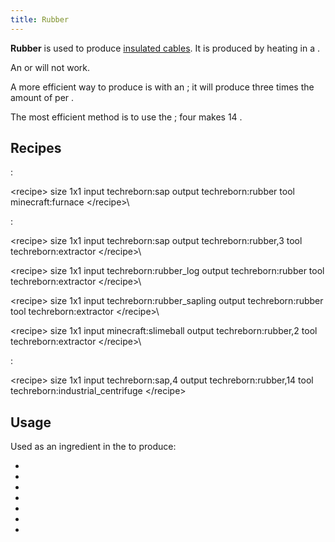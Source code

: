 ```yaml
---
title: Rubber
---
```


<ItemImage file="rubber" alt="Rubber" size="200" />

**Rubber** is used to produce [insulated cables](/energy/cables). It is produced by heating <McItem slug="techreborn:sap"/> in 
a <McItem slug="minecraft:furnace"/>.

An <McItem slug="techreborn:industrial_blast_furnace"/> or <McItem slug="smoker" pack="minecraft" /> will not work.

A more efficient way to produce <McItem slug="techreborn:rubber"/> is with an <McItem slug="techreborn:extractor"/>; it will produce three times the amount of <McItem slug="techreborn:rubber"/> per <McItem slug="techreborn:sap"/>. 

The most efficient method is to use the <McItem slug="techreborn:Industrial_Centrifuge"/>; four <McItem slug="techreborn:sap"/> makes 14 <McItem slug="techreborn:rubber"/>.

## Recipes

<McItem slug="minecraft:Furnace"/>: 

\<recipe\> size 1x1 input techreborn:sap output techreborn:rubber tool minecraft:furnace \</recipe\>\

<McItem slug="techreborn:Extractor"/>: 

\<recipe\> size 1x1 input techreborn:sap output techreborn:rubber,3 tool techreborn:extractor \</recipe\>\

\<recipe\> size 1x1 input techreborn:rubber_log output techreborn:rubber tool techreborn:extractor \</recipe\>\

\<recipe\> size 1x1 input techreborn:rubber_sapling output techreborn:rubber tool techreborn:extractor \</recipe\>\

\<recipe\> size 1x1 input minecraft:slimeball output techreborn:rubber,2 tool techreborn:extractor \</recipe\>\

<McItem slug="techreborn:Industrial_Centrifuge"/>: 

\<recipe\> size 1x1 input techreborn:sap,4 output techreborn:rubber,14 tool techreborn:industrial_centrifuge \</recipe\>

## Usage

Used as an ingredient in the <McItem slug="minecraft:crafting_table"/> to produce:

- <McItem slug="techreborn:insulated_copper_cable" />
- <McItem slug="techreborn:insulated_gold_cable" />
- <McItem slug="techreborn:insulated_hv_cable" />
- <McItem slug="techreborn:basic_tank_unit" />
- <McItem slug="techreborn:advanced_tank_unit" />
- <McItem slug="techreborn:industrial_tank_unit" />
- <McItem slug="techreborn:quantum_tank_unit" />
